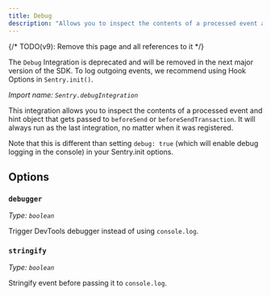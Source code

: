 ```yaml
---
title: Debug
description: "Allows you to inspect the contents of a processed event and hint object that gets passed to beforeSend or beforeSendTransaction. (deprecated)"
---
```


{/* TODO(v9): Remove this page and all references to it */}

<Alert title="Deprecation Notice">

The `Debug` Integration is deprecated and will be removed in the next major version of the SDK.
To log outgoing events, we recommend using <PlatformLink to="/configuration/options/#hooks">Hook Options</PlatformLink> in `Sentry.init()`.

</Alert>

_Import name: `Sentry.debugIntegration`_

This integration allows you to inspect the contents of a processed event and hint object that gets passed to `beforeSend` or `beforeSendTransaction`. It will always run as the last integration, no matter when it was registered.

Note that this is different than setting `debug: true` (which will enable debug logging in the console) in your Sentry.init options.

<PlatformContent includePath="configuration/debug" />

## Options

### `debugger`

_Type: `boolean`_

Trigger DevTools debugger instead of using `console.log`.

### `stringify`

_Type: `boolean`_

Stringify event before passing it to `console.log`.
